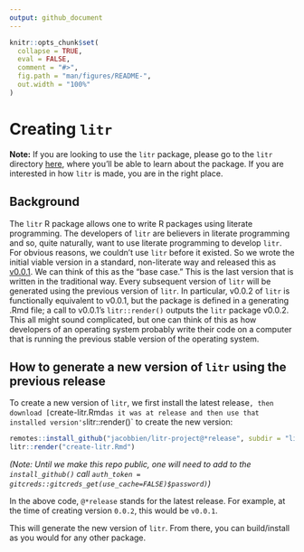```yaml
---
output: github_document
---
```


<!-- README.md is generated from README.Rmd. Please edit that file -->

```r
knitr::opts_chunk$set(
  collapse = TRUE,
  eval = FALSE,
  comment = "#>",
  fig.path = "man/figures/README-",
  out.width = "100%"
)
```

# Creating `litr`

<!-- badges: start -->
<!-- badges: end -->

**Note:** If you are looking to use the `litr` package, please go to the `litr` directory [here](litr), where you'll be able to learn about the package. If you are interested in how `litr` is made, you are in the right place.

## Background

The `litr` R package allows one to write R packages using literate programming.  The developers of `litr` are believers in literate programming and so, quite naturally, want to use literate programming to develop `litr`.  For obvious reasons, we couldn't use `litr` before it existed.  So we wrote the initial viable version in a standard, non-literate way and released this as [v0.0.1](https://github.com/jacobbien/litr-project/releases/tag/v0.0.1).  We can think of this as the "base case."  This is the last version that is written in the traditional way.  Every subsequent version of `litr` will be generated using the previous version of `litr`.  In particular, v0.0.2 of `litr` is functionally equivalent to v0.0.1, but the package is defined in a generating .Rmd file; a call to v0.0.1's `litr::render()` outputs the `litr` package v0.0.2.  This all might sound complicated, but one can think of this as how developers of an operating system probably write their code on a computer that is running the previous stable version of the operating system.

## How to generate a new version of `litr` using the previous release

To create a new version of `litr`, we first install the latest release`, then download [`create-litr.Rmd` as it was at release and then use that installed version's `litr::render()` to create the new version:

```r
remotes::install_github("jacobbien/litr-project@*release", subdir = "litr")
litr::render("create-litr.Rmd")
```

*(Note: Until we make this repo public, one will need to add to the `install_github()` call `auth_token = gitcreds::gitcreds_get(use_cache=FALSE)$password)`)*

In the above code, `@*release` stands for the latest release.  For example, at the time of creating version `0.0.2`, this would be `v0.0.1`.

This will generate the new version of `litr`.  From there, you can build/install as you would for any other package.
